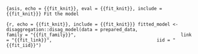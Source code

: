 ```{asis, echo = {{fit_knit}}, eval = {{fit_knit}}, include = {{fit_knit}}}
Fit the model
```

```{r, echo = {{fit_knit}}, include = {{fit_knit}}}
fitted_model <- disaggregation::disag_model(data = prepared_data,
                                      family = "{{fit_family}}",
                                      link = "{{fit_link}}",
                                      iid = "{{fit_iid}}")
```
